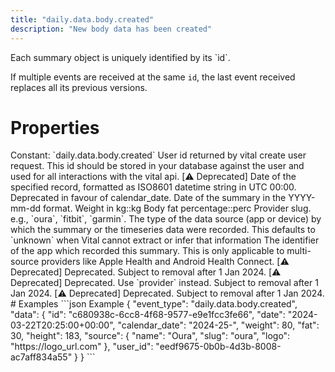 ```yaml
---
title: "daily.data.body.created"
description: "New body data has been created"
---
```

<Warning>
Each summary object is uniquely identified by its `id`.

If multiple events are received at the same `id`, the last event received replaces all its previous
versions.
</Warning>
# Properties
<ResponseField name="event_type" type="const string" required="true">
Constant: `daily.data.body.created`
</ResponseField>
<ResponseField name="data" type="ClientFacingBody" required="true">
<Expandable title="ClientFacingBody" defaultOpen="true">
<ResponseField name="user_id" type="string" required="true">
User id returned by vital create user request. This id should be stored in your database against the user and used for all interactions with the vital api.
</ResponseField>
<ResponseField name="id" type="string" required="true">
</ResponseField>
<ResponseField name="date" type="string" required="true">
[⚠️ Deprecated] Date of the specified record, formatted as ISO8601 datetime string in UTC 00:00. Deprecated in favour of calendar_date.
</ResponseField>
<ResponseField name="calendar_date" type="string" required="true">
Date of the summary in the YYYY-mm-dd format.
</ResponseField>
<ResponseField name="weight" type="number | null">
Weight in kg::kg
</ResponseField>
<ResponseField name="fat" type="number | null">
Body fat percentage::perc
</ResponseField>
<ResponseField name="source" type="ClientFacingSource" required="true">
<Expandable title="ClientFacingSource" defaultOpen="true">
<ResponseField name="provider" type="string" required="true">
Provider slug. e.g., `oura`, `fitbit`, `garmin`.
</ResponseField>
<ResponseField name="type" type="string | null">
The type of the data source (app or device) by which the summary or the timeseries data were recorded. This defaults to `unknown` when Vital cannot extract or infer that information
</ResponseField>
<ResponseField name="app_id" type="string | null">
The identifier of the app which recorded this summary. This is only applicable to multi-source providers like Apple Health and Android Health Connect.
</ResponseField>
<ResponseField name="name" type="string" required="true">
[⚠️ Deprecated] Deprecated. Subject to removal after 1 Jan 2024.
</ResponseField>
<ResponseField name="slug" type="string" required="true">
[⚠️ Deprecated] Deprecated. Use `provider` instead. Subject to removal after 1 Jan 2024.
</ResponseField>
<ResponseField name="logo" type="string" required="true">
[⚠️ Deprecated] Deprecated. Subject to removal after 1 Jan 2024.
</ResponseField>
</Expandable>
</ResponseField>
</Expandable>
</ResponseField>
# Examples
<CodeGroup>
```json Example
{
  "event_type": "daily.data.body.created",
  "data": {
    "id": "c680938c-6cc8-4f68-9577-e9e1fcc3fe66",
    "date": "2024-03-22T20:25:00+00:00",
    "calendar_date": "2024-25-",
    "weight": 80,
    "fat": 30,
    "height": 183,
    "source": {
      "name": "Oura",
      "slug": "oura",
      "logo": "https://logo_url.com"
    },
    "user_id": "eedf9675-0b0b-4d3b-8008-ac7aff834a55"
  }
}
```
</CodeGroup>

